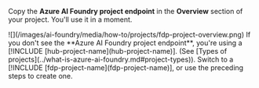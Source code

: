 Copy the **Azure AI Foundry project endpoint** in the **Overview** section of your project. You'll use it in a moment.

<Frame>
    ![](/images/ai-foundry/media/how-to/projects/fdp-project-overview.png)
</Frame>
<Tip>
If you don't see the **Azure AI Foundry project endpoint**, you're using a [!INCLUDE [hub-project-name](hub-project-name)]. (See [Types of projects](../what-is-azure-ai-foundry.md#project-types)). Switch to a [!INCLUDE [fdp-project-name](fdp-project-name)], or use the preceding steps to create one.
</Tip>